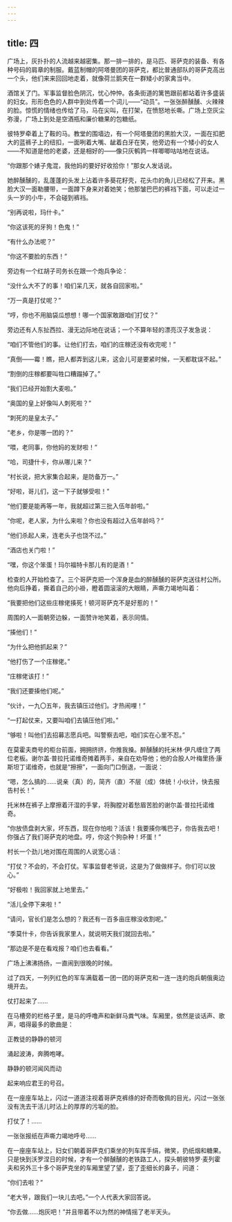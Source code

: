 ```yaml
---
---
---
```

title: 四
---




广场上，灰扑扑的人流越来越密集。那一排一排的，是马匹、哥萨克的装备、有各种号码的肩章的制服。戴蓝制帽的阿塔曼团的哥萨克，都比普通部队的哥萨克高出一个头，他们来来回回地走着，就像荷兰鹅夹在一群矮小的家禽当中。

酒馆关了门。军事监督脸色阴沉，忧心忡忡。各条街道的篱笆跟前都站着许多盛装的妇女。形形色色的人群中到处传着一个词儿——“动员”。一张张醉醺醺、火辣辣的脸。惊慌的情绪也传给了马，马在尖叫，在打架，在愤怒地长嘶。广场上空灰尘弥漫，广场上到处是空酒瓶和廉价糖果的包糖纸。

彼特罗牵着上了鞍的马。教堂的围墙边，有一个阿塔曼团的黑脸大汉，一面在扣肥大的蓝裤子上的纽扣，一面咧着大嘴、龇着白牙在笑，他旁边有一个矮小的女人——不知道是他的老婆，还是相好的——像只灰鹌鹑一样唧唧咕咕地在说话。

“你跟那个婊子鬼混，我他妈的要好好收拾你！”那女人发话说。

她醉醺醺的，乱蓬蓬的头发上沾着许多葵花籽壳，花头巾的角儿已经松了开来。黑脸大汉一面勒腰带，一面蹲下身来对着她笑；他那皱巴巴的裤裆下面，可以走过一头一岁的小牛，不会碰到裤裆。

“别再说啦，玛什卡。”

“你这该死的牙狗！色鬼！”

“有什么办法呢？”

“你这不要脸的东西！”

旁边有一个红胡子司务长在跟一个炮兵争论：

“没什么大不了的事！咱们呆几天，就各自回家啦。”

“万一真是打仗呢？”

“哼，你也不用脑袋瓜想想！哪一个国家敢跟咱们打仗？”

旁边还有人东扯西拉、漫无边际地在说话；一个不算年轻的漂亮汉子发急说：

“咱们不管他们的事。让他们打去，咱们的庄稼还没有收完呢！”

“真倒——霉！瞧，把人都弄到这儿来，这会儿可是要紧时候，一天都耽误不起。”

“割倒的庄稼都要叫牲口糟蹋掉了。”

“我们已经开始割大麦啦。”

“奥国的皇上好像叫人刺死啦？”

“刺死的是皇太子。”

“老乡，你是哪一团的？”

“喂，老同事，你他妈的发财啦！”

“哈，司捷什卡，你从哪儿来？”

“村长说，把大家集合起来，是防备万一。”

“好啦，哥儿们，这一下子就够受啦！”

“他们要是能再等一年，我就超过第三批入伍年龄啦。”

“你呢，老人家，为什么来啦？你也没有超过入伍年龄吗？”

“他们杀起人来，连老头子也饶不过。”

“酒店也关门啦！”

“嘿，你这个笨蛋！玛尔福特卡那儿有的是酒！”

检查的人开始检查了。三个哥萨克把一个浑身是血的醉醺醺的哥萨克送往村公所。他向后挣着，撕着自己的小褂，瞪着圆滚滚的大眼睛，声嘶力竭地叫着：

“我要把他们这些庄稼佬揍死！顿河哥萨克不是好惹的！”

周围的人一面朝旁边躲，一面赞许地笑着，表示同情。

“揍他们！”

“为什么把他抓起来？”

“他打伤了一个庄稼佬。”

“庄稼佬该打！”

“我们还要揍他们呢。”

“伙计，一九〇五年，我去镇压过他们。才热闹哩！”

“一打起仗来，又要叫咱们去镇压他们啦。”

“够啦！叫他们去招募志愿兵吧。叫警察去吧，咱们实在心里不忍。”

在莫霍夫商号的柜台前面，拥拥挤挤，你推我搡。醉醺醺的托米林·伊凡缠住了两位老板。谢尔盖·普拉托诺维奇摊着两手，亲自在劝导他；他的合股人叶梅里扬·康斯坦丁诺维奇，也就是“擦擦”，一面向门口倒退，一面说：

“嗯，怎么搞的……说亲（真）的，简齐（直）不层（成）体统！小伙计，快去报告村长！”

托米林在裤子上摩擦着汗湿的手掌，将胸膛对着愁眉苦脸的谢尔盖·普拉托诺维奇。

“你放债盘剥大家，坏东西，现在你怕啦？活该！我要揍你嘴巴子，你告我去吧！你强占了我们哥萨克的地盘。哼，你这个狗杂种！坏蛋！”

村长一个劲儿地对围在周围的人说宽心话：

“打仗？不会的，不会打仗。军事监督老爷说，这是为了做做样子。你们可以放心。”

“好极啦！我回家就上地里去。”

“活儿全停下来啦！”

“请问，官长们是怎么想的？我还有一百多亩庄稼没收割呢。”

“季莫什卡，你告诉我家里人，就说明天我们就回去啦。”

“那边是不是在看戏报？咱们也去看看。”

广场上沸沸扬扬，一直闹到很晚的时候。

过了四天，一列列红色的军车满载着一团一团的哥萨克和一连一连的炮兵朝俄奥边境开去。

仗打起来了……

在马槽旁的栏格子里，是马的呼噜声和新鲜马粪气味。车厢里，依然是谈话声、歌声，唱得最多的歌曲是：

正教徒的静静的顿河

涌起波涛，奔腾咆哮。

静静的顿河闻风而动

起来响应君王的号召。

在一座座车站上，闪过一道道注视着哥萨克裤绦的好奇而敬佩的目光，闪过一张张没有洗去干活儿时沾上的厚厚的污垢的脸。

打仗了！……

一张张报纸在声嘶力竭地呼号……

在一座座车站上，妇女们朝着哥萨克们乘坐的列车挥手绢，微笑，扔纸烟和糖果。只是快到沃罗涅日的时候，才有一个醉醺醺的老铁路工人，探头朝彼特罗·麦列霍夫和另外三十多个哥萨克坐的车厢里望了望，歪了歪细长的鼻子，问道：

“你们去啦？”

“老大爷，跟我们一块儿去吧。”一个人代表大家回答说。

“你去做……炮灰吧！”并且带着不以为然的神情摇了老半天头。